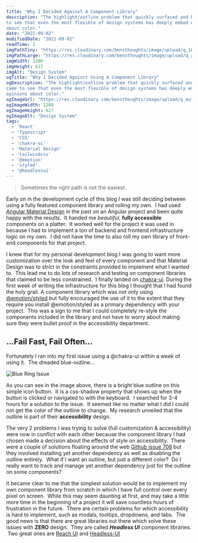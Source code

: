 ```yaml
---
title: "Why I Decided Against A Component Library"
description: "The highlight/outline problem that quickly surfaced and how I came
to see that even the most flexible of design systems has deeply embed opinions
about color."
date: "2021-09-02"
modifiedDate: "2021-09-02"
readTime: 2
imgPathTiny: "https://res.cloudinary.com/bensthoughts/image/upload/q_10/v1630618835/blog/articles-headers/why-not-to-use-a-component-library_ke14kl.gif"
imgPathLarge: "https://res.cloudinary.com/bensthoughts/image/upload/q_auto/v1630618835/blog/articles-headers/why-not-to-use-a-component-library_ke14kl.gif"
imgWidth: 1200
imgHeight: 627
imgAlt: "Design System"
ogTitle: "Why I Decided Against Using A Component Library"
ogDescription: "The highlight/outline problem that quickly surfaced and how I
came to see that even the most flexible of design systems has deeply embed
opinions about color."
ogImageUrl: "https://res.cloudinary.com/bensthoughts/image/upload/q_auto/v1630618835/blog/articles-headers/why-not-to-use-a-component-library_ke14kl.gif"
ogImageWidth: 1200
ogImageHeight: 627
ogImageAlt: "Design System"
tags:
  - 'React'
  - 'Typescript'
  - 'CSS'
  - 'chakra-ui'
  - 'Material Design'
  - 'tailwindcss'
  - '@emotion'
  - 'styled'
  - '@headlessui'
---
```


> Sometimes the right path is not the easiest.

Early on in the development cycle of this blog I was still deciding between
using a fully featured component library and rolling my own.&nbsp; I had used
[Angular Material Design](https://material.angular.io/) in the past on an
Angular project and been quite happy with the results.  &nbsp;It handed me
*beautiful*, **fully accessible** components on a platter. &nbsp;It worked well
for the project it was used in because I had to implement a ton of backend and
frontend infrastructure logic on my own. &nbsp;I did not have the time to also
roll my own library of front-end components for that project.

I knew that for my personal development blog I was going to want more
customization over the look and feel of every component and that Material Design
was to strict in the constraints provided to implement what I wanted to.
&nbsp;This lead me to do lots of research and testing on component libraries
that claimed to be less constrained. &nbsp;I finally landed on
[chakra-ui](https://chakra-ui.com/). During the first week of writing the
infrastructure for this blog I thought that I had found the holy grail. A
component library which was not only using
[@emotion/styled](https://emotion.sh/docs/introduction) but fully encouraged the
use of it to the extent that they require you install @emotion/styled as a
primary dependency with your project. &nbsp;This was a sign to me that I could
completely re-style the components included in the library and not have to worry
about making sure they were bullet proof in the accessibility department.

## ...Fail Fast, Fail Often...

Fortunately I ran into my first issue using a @chakra-ui within a week of
using it. &nbsp;The dreaded blue-outline...

![Blue Ring
Issue](/assets/blog/why-not-to-use-a-component-library/blue_ring.png)

As you can see in the image above, there is a bright blue outline on this simple
icon button. &nbsp;It is a css-shadow property that shows up when the button is
clicked or navigated to with the keyboard. &nbsp;I searched for 3-4 hours for a
solution to the issue. &nbsp;It seemed like no matter what I did I could not get
the color of the outline to change. &nbsp;My research unveiled that the outline
is part of their **accessibility** design.

The very 2 problems I was trying to solve (full customization & accessibility)
were now in conflict with each other because the component library I had chosen
made a decision about the effects of style on accessibility. &nbsp;There were a
couple of solutions floating around the web [Github issue
708](https://github.com/chakra-ui/chakra-ui/issues/708) but they involved
installing yet another dependency as well as disabling the outline entirely.
&nbsp;What if I want an outline, but just a different color? &nbsp;Do I really
want to track and manage yet another dependency just for the outline on some
components?

It became clear to me that the simplest solution would be to implement my own
component library from scratch in which I have full control over every pixel on
screen. &nbsp;While this may seem daunting at first, and may take a little more
time in the beginning of a project it will save countless hours of frustration
in the future. &nbsp;There are certain problems for which accessibility is hard to
implement, such as modals, tooltips, dropdowns, and tabs. &nbsp;The good news is
that there are great libraries out there which solve these issues with **ZERO**
design. &nbsp;They are called ***Headless UI*** component libraries. &nbsp;Two
great ones are [Reach UI](https://reach.tech/) and [Headless-UI](https://headlessui.dev/)

